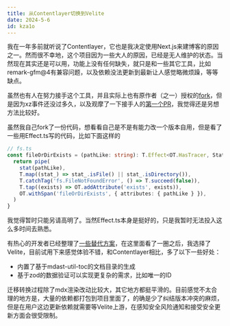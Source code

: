 ```yaml
---
title: 从Contentlayer切换到Velite
date: 2024-5-6
id: kza1o
---
```


我在一年多前就听说了Contentlayer，它也是我决定使用Next.js来建博客的原因之一。然而很不幸地，这个项目因为一些大人的原因，已经是无人维护的状态。当然现在其实还是可以用，功能上没有任何缺失，就只是和一些其它工具，比如remark-gfm@4有兼容问题，以及依赖没法更新到最新让人感觉略微烦躁，等等缺点。

虽然也有人在努力接手这个工具，并且实际上也有原作者（之一）授权的[fork](https://github.com/timlrx/contentlayer2)，但是因为xz事件还没过多久，以及观摩了一下接手人的[第一个PR](https://github.com/timlrx/contentlayer2/pull/1)，我觉得还是另想方法比较好。

虽然我自己fork了一份代码，想看看自己是不是有能力改一个版本自用，但是看了一些用Effect.ts写的代码，比如下面这样的

```ts
// fs.ts
const fileOrDirExists = (pathLike: string): T.Effect<OT.HasTracer, StatError, boolean> => {
  return pipe(
    stat(pathLike),
    T.map((stat_) => stat_.isFile() || stat_.isDirectory()),
    T.catchTag('fs.FileNotFoundError', () => T.succeed(false)),
    T.tap((exists) => OT.addAttribute('exists', exists)),
    OT.withSpan('fileOrDirExists', { attributes: { pathLike } }),
  )
}
```

我觉得暂时只能另请高明了。当然Effect.ts本身是挺好的，只是我暂时无法投入这么多时间去熟悉。

有热心的开发者已经整理了[一些替代方案](https://github.com/contentlayerdev/contentlayer/issues/429#issuecomment-1974928678)，在这里面看了一圈之后，我选择了Velite，目前试用下来感觉体验不错，和Contentlayer相比，多了以下一些好处：

+ 内置了基于mdast-util-toc的文档目录的生成
+ 基于zod的数据验证可以实现更复杂的需求，比如唯一的ID

迁移转换过程除了mdx渲染改动比较大，其它地方都挺平滑的。目前感觉不太合理的地方是，大量的依赖都打包到项目里面了，的确是少了纠结版本冲突的麻烦，但是在用户这边更新依赖就需要等Velite上游，在感知安全风险通知和接受安全更新方面会很受限制。

